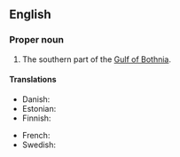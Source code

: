 ==English==
{{wikipedia}}

===Proper noun===
{{en-proper noun|head=the [[Bothnian]] [[sea|Sea]]}}

# The southern part of the [[Gulf of Bothnia]].

====Translations====
{{trans-top|southern part of the Gulf of Bothnia}}
* Danish: {{t|da|Bottenhavet|n}}
* Estonian: {{t|et|Selkämeri}}
* Finnish: {{t+|fi|Selkämeri}}
{{trans-mid}}
* French: {{t|fr|mer de Botnie|f}}
* Swedish: {{t+|sv|Bottenhavet|n}}
{{trans-bottom}}